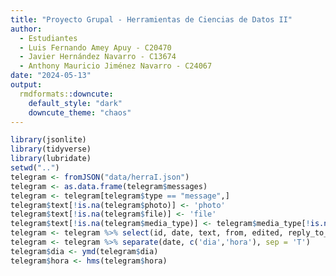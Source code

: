 ```yaml
---
title: "Proyecto Grupal - Herramientas de Ciencias de Datos II"
author: 
  - Estudiantes
  - Luis Fernando Amey Apuy - C20470
  - Javier Hernández Navarro - C13674
  - Anthony Mauricio Jiménez Navarro - C24067
date: "2024-05-13"
output: 
  rmdformats::downcute:
    default_style: "dark"
    downcute_theme: "chaos"
---
```


```r
library(jsonlite)
library(tidyverse)
library(lubridate)
setwd("..")
telegram <- fromJSON("data/herraI.json")
telegram <- as.data.frame(telegram$messages)
telegram <- telegram[telegram$type == "message",]
telegram$text[!is.na(telegram$photo)] <- 'photo'
telegram$text[!is.na(telegram$file)] <- 'file'
telegram$text[!is.na(telegram$media_type)] <- telegram$media_type[!is.na(telegram$media_type)]
telegram <- telegram %>% select(id, date, text, from, edited, reply_to_message_id, mime_type)
telegram <- telegram %>% separate(date, c('dia','hora'), sep = 'T')
telegram$dia <- ymd(telegram$dia)
telegram$hora <- hms(telegram$hora)


```

